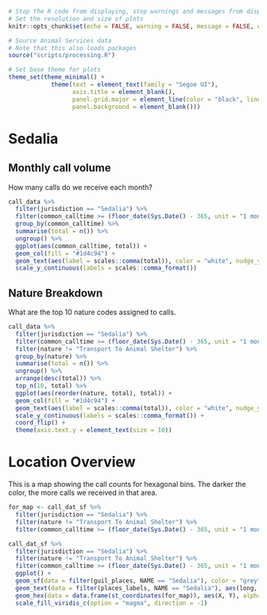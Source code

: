 
```r
# Stop the R code from displaying, stop warnings and messages from displaying
# Set the resolution and size of plots
knitr::opts_chunk$set(echo = FALSE, warning = FALSE, message = FALSE, dpi = 320, out.width = "100%")

# Source Animal Services data
# Note that this also loads packages
source("scripts/processing.R")

# Set base theme for plots
theme_set(theme_minimal() +
            theme(text = element_text(family = "Segoe UI"),
                  axis.title = element_blank(),
                  panel.grid.major = element_line(color = "black", linetype = "dotted"),
                  panel.background = element_blank()))
```

# Sedalia {#sedalia}

## Monthly call volume {#sedaliavolume}

How many calls do we receive each month?

```r
call_data %>%
  filter(jurisdiction == "Sedalia") %>%
  filter(common_calltime >= (floor_date(Sys.Date() - 365, unit = "1 month"))) %>%
  group_by(common_calltime) %>%
  summarise(total = n()) %>%
  ungroup() %>%
  ggplot(aes(common_calltime, total)) +
  geom_col(fill = "#1d4c94") +
  geom_text(aes(label = scales::comma(total)), color = "white", nudge_y = -.5) +
  scale_y_continuous(labels = scales::comma_format())
```

## Nature Breakdown {#sedalianatures}

What are the top 10 nature codes assigned to calls.

```r
call_data %>%
  filter(jurisdiction == "Sedalia") %>%
  filter(common_calltime >= (floor_date(Sys.Date() - 365, unit = "1 month"))) %>%
  filter(nature != "Transport To Animal Shelter") %>%
  group_by(nature) %>%
  summarise(total = n()) %>%
  ungroup() %>%
  arrange(desc(total)) %>%
  top_n(10, total) %>%
  ggplot(aes(reorder(nature, total), total)) +
  geom_col(fill = "#1d4c94") +
  geom_text(aes(label = scales::comma(total)), color = "white", nudge_y = -.5) +
  scale_y_continuous(labels = scales::comma_format()) +
  coord_flip() +
  theme(axis.text.y = element_text(size = 10))
```

# Location Overview {#sedalialocation}

This is a map showing the call counts for hexagonal bins. The darker the color, the more calls we received in that area.

```r
for_map <- call_dat_sf %>%
  filter(jurisdiction == "Sedalia") %>%
  filter(nature != "Transport To Animal Shelter") %>%
  filter(common_calltime >= (floor_date(Sys.Date() - 365, unit = "1 month")))

call_dat_sf %>%
  filter(jurisdiction == "Sedalia") %>%
  filter(nature != "Transport To Animal Shelter") %>%
  filter(common_calltime >= (floor_date(Sys.Date() - 365, unit = "1 month"))) %>%
  ggplot() +
  geom_sf(data = filter(guil_places, NAME == "Sedalia"), color = "grey", fill = NA) +
  geom_text(data = filter(places_labels, NAME == "Sedalia"), aes(long, lat, label = NAME), color = "black", size = 3) +
  geom_hex(data = data.frame(st_coordinates(for_map)), aes(X, Y), alpha = 0.4, show.legend = FALSE) +
  scale_fill_viridis_c(option = "magma", direction = -1)
```
